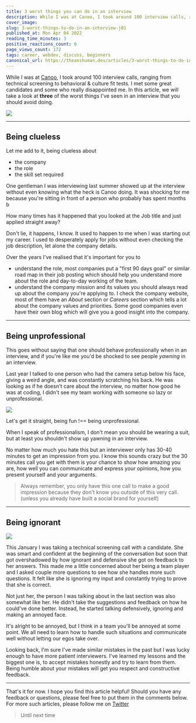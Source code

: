 ```yaml
---
title: 3 worst things you can do in an interview
description: While I was at Canoo, I took around 100 interview calls, ranging from technical screening to...
cover_image:
slug: 3-worst-things-to-do-in-an-interview-j01
published_at: Mon Apr 04 2022
reading_time_minutes: 3
positive_reactions_count: 6
page_views_count: 172
tags: career, webdev, discuss, beginners
canonical_url: https://theanshuman.dev/articles/3-worst-things-to-do-in-an-interview-j01
---
```


While I was at [Canoo](https://canoo.com), I took around 100 interview calls, ranging from technical screening to behavioral & culture fit tests. I met some great candidates and some who really disappointed me. In this article, we will take a look at **three** of the worst things I've seen in an interview that you should avoid doing.

<img
  className="w-96 h-96"
  src="https://media.giphy.com/media/LqyCTvD9nNEnf6oXmS/giphy.gif"
/>

---

## Being clueless

Let me add to it, being clueless about

- the company
- the role
- the skill set required

One gentleman I was interviewing last summer showed up at the interview without even knowing what the heck is Canoo doing.
It was shocking for me because you're sitting in front of a person who probably has spent months b

How many times has it happened that you looked at the Job title and just applied straight away?

Don't lie, it happens, I know. It used to happen to me when I was starting out my career. I used to desperately apply for jobs without even checking the job description, let alone the company details.

Over the years I've realised that it's important for you to

- understand the role, most companies put a "first 90 days goal" or similar road map in their job posting which should help you understand more about the role and day-to-day working of the team.
- understand the company mission and its values you should always read up about the company you're applying to. I check the company website, most of them have an _About_ section or _Careers_ section which tells a lot about the company values and priorities. Some good companies even have their own blog which will give you a good insight into the company.

---

## Being unprofessional

This goes without saying that one should behave professionally when in an interview, and if you're like me you'd be shocked to see people _yawning_ in an interview.

Last year I talked to one person who had the camera setup below his face, giving a weird angle, and was constantly scratching his back. He was looking as if he doesn't care about the interview, no matter how good he was at coding, I didn't see my team working with someone so lazy or unprofessional.

<img
  className="w-96 h-96"
  src="https://media.giphy.com/media/8zT5D0pSGIhyPQ9OdX/giphy.gif"
/>

Let's get it straight, being fun !== being unprofessional.

When I speak of professionalism, I don't mean you should be wearing a suit, but at least you shouldn't show up yawning in an interview.

No matter how much you hate this but an interviewer only has 30-40 minutes to get an impression from you. I know this sounds crazy but the 30 minutes call you get with them is your chance to show how amazing you are, how well you can communicate and express your opinions, how you present yourself and your arguments.

> Always remember, you only have this one call to make a good impression because they don't know you outside of this very call. (unless you already have built a social brand for yourself)

---

## Being ignorant

<img
  className="w-96 h-96"
  src="https://media.giphy.com/media/2hgs0dO9V8Ekj8Wvfe/giphy.gif"
/>

This January I was taking a technical screening call with a candidate. She was smart and confident at the beginning of the conversation but soon that got overshadowed by how ignorant and defensive she got on feedback to her answers. This made me a little concerned about her being a team player and I asked couple more questions to see how she handles more such questions. It felt like she is ignoring my input and constantly trying to prove that she is correct.

Not just her, the person I was talking about in the last section was also somewhat like her. He didn't take the suggestions and feedback on how he could've done better. Instead, he started talking defensively, ignoring and making an annoyed face.

It's alright to be annoyed, but I think in a team you'll be annoyed at some point. We all need to learn how to handle such situations and communicate well without letting our egos take over.

Looking back, I'm sure I've made similar mistakes in the past but I was lucky enough to have more patient interviewers. I've learned my lessons and the biggest one is, to accept mistakes honestly and try to learn from them. Being humble about your mistakes will get you respect and constructive feedback.

---

That's it for now. I hope you find this article helpful! Should you have any feedback or questions, please feel free to put them in the comments below. For more such articles, please follow me on [Twitter](https://x.com/sun_anshuman)

> Until next time
